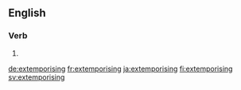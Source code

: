 ==English==

===Verb===
{{head|en|present participle}}

# {{present participle of|extemporise|lang=en|nocat=1}}

[[de:extemporising]]
[[fr:extemporising]]
[[ja:extemporising]]
[[fi:extemporising]]
[[sv:extemporising]]